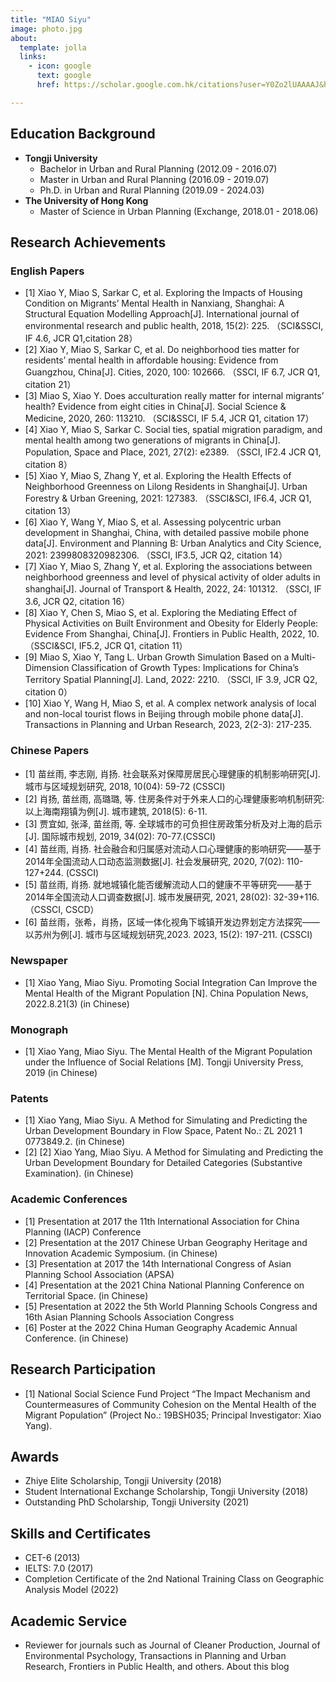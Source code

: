 ```yaml
---
title: "MIAO Siyu"
image: photo.jpg
about:
  template: jolla
  links:
    - icon: google
      text: google
      href: https://scholar.google.com.hk/citations?user=Y0Zo2lUAAAAJ&hl=zh-CN

---
```

## Education Background

- **Tongji University**  
  - Bachelor in Urban and Rural Planning (2012.09 - 2016.07)
  - Master in Urban and Rural Planning (2016.09 - 2019.07)
  - Ph.D. in Urban and Rural Planning (2019.09 - 2024.03)
- **The University of Hong Kong**  
  - Master of Science in Urban Planning (Exchange, 2018.01 - 2018.06)

## Research Achievements

### English Papers

- [1]	Xiao Y, Miao S, Sarkar C, et al. Exploring the Impacts of Housing Condition on Migrants’ Mental Health in Nanxiang, Shanghai: A Structural Equation Modelling Approach[J]. International journal of environmental research and public health, 2018, 15(2): 225. （SCI&SSCI, IF 4.6, JCR Q1,citation 28）
- [2]	Xiao Y, Miao S, Sarkar C, et al. Do neighborhood ties matter for residents' mental health in affordable housing: Evidence from Guangzhou, China[J]. Cities, 2020, 100: 102666. （SSCI, IF 6.7, JCR Q1, citation 21）
- [3]	Miao S, Xiao Y. Does acculturation really matter for internal migrants’ health? Evidence from eight cities in China[J]. Social Science & Medicine, 2020, 260: 113210. （SCI&SSCI, IF 5.4, JCR Q1, citation 17）
- [4]	Xiao Y, Miao S, Sarkar C. Social ties, spatial migration paradigm, and mental health among two generations of migrants in China[J]. Population, Space and Place, 2021, 27(2): e2389. （SSCI, IF2.4 JCR Q1, citation 8）
- [5]	Xiao Y, Miao S, Zhang Y, et al. Exploring the Health Effects of Neighborhood Greenness on Lilong Residents in Shanghai[J]. Urban Forestry & Urban Greening, 2021: 127383. （SSCI&SCI, IF6.4, JCR Q1, citation 13）
- [6]	Xiao Y, Wang Y, Miao S, et al. Assessing polycentric urban development in Shanghai, China, with detailed passive mobile phone data[J]. Environment and Planning B: Urban Analytics and City Science, 2021: 2399808320982306. （SSCI, IF3.5, JCR Q2, citation 14）
- [7]	Xiao Y, Miao S, Zhang Y, et al. Exploring the associations between neighborhood greenness and level of physical activity of older adults in shanghai[J]. Journal of Transport & Health, 2022, 24: 101312. （SSCI, IF 3.6, JCR Q2, citation 16）
- [8]	Xiao Y, Chen S, Miao S, et al. Exploring the Mediating Effect of Physical Activities on Built Environment and Obesity for Elderly People: Evidence From Shanghai, China[J]. Frontiers in Public Health, 2022, 10. （SSCI&SCI, IF5.2, JCR Q1, citation 11）
- [9]	Miao S, Xiao Y, Tang L. Urban Growth Simulation Based on a Multi-Dimension Classification of Growth Types: Implications for China's Territory Spatial Planning[J]. Land, 2022: 2210. （SSCI, IF 3.9, JCR Q2, citation 0）
- [10]	Xiao Y, Wang H, Miao S, et al. A complex network analysis of local and non-local tourist flows in Beijing through mobile phone data[J]. Transactions in Planning and Urban Research, 2023, 2(2-3): 217-235. 


### Chinese Papers

- [1]	苗丝雨, 李志刚, 肖扬. 社会联系对保障房居民心理健康的机制影响研究[J]. 城市与区域规划研究, 2018, 10(04): 59-72 (CSSCI)
- [2]	肖扬, 苗丝雨, 高璐璐, 等. 住房条件对于外来人口的心理健康影响机制研究:以上海南翔镇为例[J]. 城市建筑, 2018(5): 6-11.
- [3]	贾宜如, 张泽, 苗丝雨, 等. 全球城市的可负担住房政策分析及对上海的启示[J]. 国际城市规划, 2019, 34(02): 70-77.(CSSCI)
- [4]	苗丝雨, 肖扬. 社会融合和归属感对流动人口心理健康的影响研究——基于2014年全国流动人口动态监测数据[J]. 社会发展研究, 2020, 7(02): 110-127+244. (CSSCI)
- [5]	苗丝雨, 肖扬. 就地城镇化能否缓解流动人口的健康不平等研究——基于2014年全国流动人口调查数据[J]. 城市发展研究, 2021, 28(02): 32-39+116.（CSSCI, CSCD）
- [6]	苗丝雨，张希，肖扬，区域一体化视角下城镇开发边界划定方法探究——以苏州为例[J]. 城市与区域规划研究,2023. 2023, 15(2): 197-211. (CSSCI)

### Newspaper
- [1]	Xiao Yang, Miao Siyu. Promoting Social Integration Can Improve the Mental Health of the Migrant Population [N]. China Population News, 2022.8.21(3) (in Chinese)

### Monograph
- [1]	Xiao Yang, Miao Siyu. The Mental Health of the Migrant Population under the Influence of Social Relations [M]. Tongji University Press, 2019 (in Chinese)

### Patents
- [1]	Xiao Yang, Miao Siyu. A Method for Simulating and Predicting the Urban Development Boundary in Flow Space, Patent No.: ZL 2021 1 0773849.2. (in Chinese)
- [2]	[2] Xiao Yang, Miao Siyu. A Method for Simulating and Predicting the Urban Development Boundary for Detailed Categories (Substantive Examination). (in Chinese)

### Academic Conferences
- [1]	Presentation at 2017 the 11th International Association for China Planning (IACP) Conference 
- [2]	Presentation at the 2017 Chinese Urban Geography Heritage and Innovation Academic Symposium. (in Chinese)
- [3]	Presentation at 2017 the 14th International Congress of Asian Planning School Association (APSA) 
- [4]	Presentation at the 2021 China National Planning Conference on Territorial Space. (in Chinese)
- [5]	Presentation at 2022 the 5th World Planning Schools Congress and 16th Asian Planning Schools Association Congress 
- [6]	Poster at the 2022 China Human Geography Academic Annual Conference. (in Chinese)

## Research Participation
- [1]	National Social Science Fund Project "The Impact Mechanism and Countermeasures of Community Cohesion on the Mental Health of the Migrant Population" (Project No.: 19BSH035; Principal Investigator: Xiao Yang). 

## Awards

- Zhiye Elite Scholarship, Tongji University (2018)
- Student International Exchange Scholarship, Tongji University (2018)
- Outstanding PhD Scholarship, Tongji University (2021)

## Skills and Certificates

- CET-6 (2013)
- IELTS: 7.0 (2017)
- Completion Certificate of the 2nd National Training Class on Geographic Analysis Model (2022)

## Academic Service

- Reviewer for journals such as Journal of Cleaner Production, Journal of Environmental Psychology, Transactions in Planning and Urban Research, Frontiers in Public Health, and others.
About this blog
